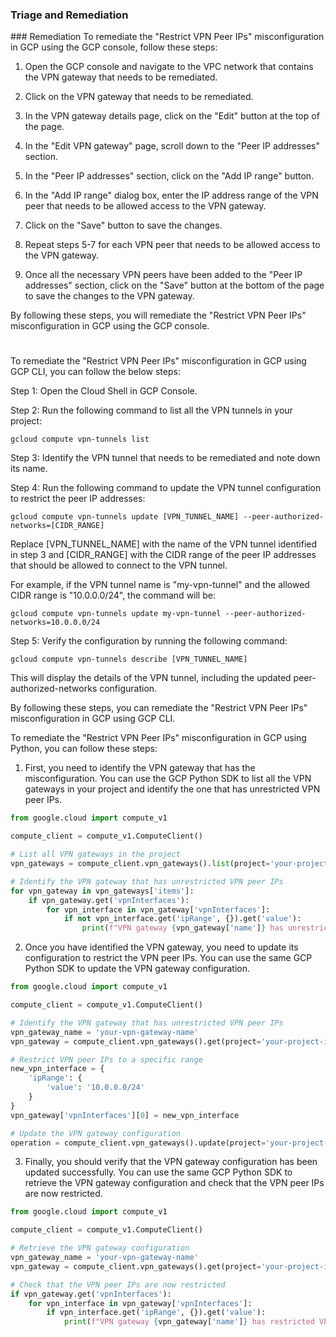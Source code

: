 
### Triage and Remediation
<Tabs>
<Tab title='Remediation'>
### Remediation

<AccordionGroup>
<Accordion title='Using Console' defaultOpen='true'>
To remediate the "Restrict VPN Peer IPs" misconfiguration in GCP using the GCP console, follow these steps:

1. Open the GCP console and navigate to the VPC network that contains the VPN gateway that needs to be remediated.

2. Click on the VPN gateway that needs to be remediated.

3. In the VPN gateway details page, click on the "Edit" button at the top of the page.

4. In the "Edit VPN gateway" page, scroll down to the "Peer IP addresses" section.

5. In the "Peer IP addresses" section, click on the "Add IP range" button.

6. In the "Add IP range" dialog box, enter the IP address range of the VPN peer that needs to be allowed access to the VPN gateway.

7. Click on the "Save" button to save the changes.

8. Repeat steps 5-7 for each VPN peer that needs to be allowed access to the VPN gateway.

9. Once all the necessary VPN peers have been added to the "Peer IP addresses" section, click on the "Save" button at the bottom of the page to save the changes to the VPN gateway.

By following these steps, you will remediate the "Restrict VPN Peer IPs" misconfiguration in GCP using the GCP console.

#
</Accordion>

<Accordion title='Using CLI'>
To remediate the "Restrict VPN Peer IPs" misconfiguration in GCP using GCP CLI, you can follow the below steps:

Step 1: Open the Cloud Shell in GCP Console.

Step 2: Run the following command to list all the VPN tunnels in your project:

```
gcloud compute vpn-tunnels list
```

Step 3: Identify the VPN tunnel that needs to be remediated and note down its name.

Step 4: Run the following command to update the VPN tunnel configuration to restrict the peer IP addresses:

```
gcloud compute vpn-tunnels update [VPN_TUNNEL_NAME] --peer-authorized-networks=[CIDR_RANGE]
```

Replace [VPN_TUNNEL_NAME] with the name of the VPN tunnel identified in step 3 and [CIDR_RANGE] with the CIDR range of the peer IP addresses that should be allowed to connect to the VPN tunnel.

For example, if the VPN tunnel name is "my-vpn-tunnel" and the allowed CIDR range is "10.0.0.0/24", the command will be:

```
gcloud compute vpn-tunnels update my-vpn-tunnel --peer-authorized-networks=10.0.0.0/24
```

Step 5: Verify the configuration by running the following command:

```
gcloud compute vpn-tunnels describe [VPN_TUNNEL_NAME]
```

This will display the details of the VPN tunnel, including the updated peer-authorized-networks configuration.

By following these steps, you can remediate the "Restrict VPN Peer IPs" misconfiguration in GCP using GCP CLI.
</Accordion>

<Accordion title='Using Python'>
To remediate the "Restrict VPN Peer IPs" misconfiguration in GCP using Python, you can follow these steps:

1. First, you need to identify the VPN gateway that has the misconfiguration. You can use the GCP Python SDK to list all the VPN gateways in your project and identify the one that has unrestricted VPN peer IPs.

```python
from google.cloud import compute_v1

compute_client = compute_v1.ComputeClient()

# List all VPN gateways in the project
vpn_gateways = compute_client.vpn_gateways().list(project='your-project-id').execute()

# Identify the VPN gateway that has unrestricted VPN peer IPs
for vpn_gateway in vpn_gateways['items']:
    if vpn_gateway.get('vpnInterfaces'):
        for vpn_interface in vpn_gateway['vpnInterfaces']:
            if not vpn_interface.get('ipRange', {}).get('value'):
                print(f"VPN gateway {vpn_gateway['name']} has unrestricted VPN peer IPs.")
```

2. Once you have identified the VPN gateway, you need to update its configuration to restrict the VPN peer IPs. You can use the same GCP Python SDK to update the VPN gateway configuration.

```python
from google.cloud import compute_v1

compute_client = compute_v1.ComputeClient()

# Identify the VPN gateway that has unrestricted VPN peer IPs
vpn_gateway_name = 'your-vpn-gateway-name'
vpn_gateway = compute_client.vpn_gateways().get(project='your-project-id', region='your-region', vpnGateway=vpn_gateway_name).execute()

# Restrict VPN peer IPs to a specific range
new_vpn_interface = {
    'ipRange': {
        'value': '10.0.0.0/24'
    }
}
vpn_gateway['vpnInterfaces'][0] = new_vpn_interface

# Update the VPN gateway configuration
operation = compute_client.vpn_gateways().update(project='your-project-id', region='your-region', vpnGateway=vpn_gateway_name, body=vpn_gateway).execute()
```

3. Finally, you should verify that the VPN gateway configuration has been updated successfully. You can use the same GCP Python SDK to retrieve the VPN gateway configuration and check that the VPN peer IPs are now restricted.

```python
from google.cloud import compute_v1

compute_client = compute_v1.ComputeClient()

# Retrieve the VPN gateway configuration
vpn_gateway_name = 'your-vpn-gateway-name'
vpn_gateway = compute_client.vpn_gateways().get(project='your-project-id', region='your-region', vpnGateway=vpn_gateway_name).execute()

# Check that the VPN peer IPs are now restricted
if vpn_gateway.get('vpnInterfaces'):
    for vpn_interface in vpn_gateway['vpnInterfaces']:
        if vpn_interface.get('ipRange', {}).get('value'):
            print(f"VPN gateway {vpn_gateway['name']} has restricted VPN peer IPs to {vpn_interface['ipRange']['value']}.")
```
</Accordion>

</AccordionGroup>
</Tab>
</Tabs>
